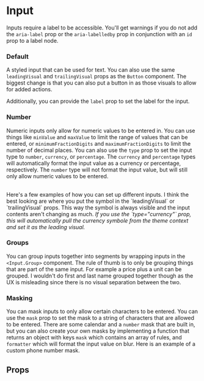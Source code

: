  
 
<Meta of={InputStories} />
 
# Input

Inputs require a label to be accessible. You'll get warnings if you do not add the `aria-label` prop or the `aria-labelledby` prop in conjunction with an `id` prop to a label node.

### Default

A styled input that can be used for text.
You can also use the same `leadingVisual` and `trailingVisual` props as the `Button` component.
The biggest change is that you can also put a button in as those visuals to allow for added actions.

Additionally, you can provide the `label` prop to set the label for the input. 
<Canvas of={InputStories.Default} />

### Number

Numeric inputs only allow for numeric values to be entered in. You can use things like `minValue` and `maxValue` to limit 
the range of values that can be entered, or `minimumFractionDigits` and `maximumFractionDigits` to limit the number of decimal places.
You can also use the `type` prop to set the input type to `number`, `currency`, or `percentage`. The `currency` and `percentage` types 
will automatically format the input value as a currency or percentage, respectively. The `number` type will not format the input value, 
but will still only allow numeric values to be entered.

<br />
Here's a few examples of how you can set up different inputs. I think the best looking are where you put the symbol
in the `leadingVisual` or `trailingVisual` props. This way the symbol is always visible and the input contents
aren't changing as much.
<em>If you use the `type="currency"` prop, this will automatically pull the currency symbole from the theme context and set it as the leading visual.</em>
<Canvas of={InputStories.Number} />

### Groups

You can group inputs together into segments by wrapping inputs in the `<Input.Group>` component. The rule of thumb is 
to only be grouping things that are part of the same input. For example a price plus a unit can be grouped. I wouldn't do
first and last name grouped together though as the UX is misleading since there is no visual separation between the two.
<Canvas of={InputStories.Groups} />

### Masking
You can mask inputs to only allow certain characters to be entered. You can use the `mask` prop to set the mask to a 
string of characters that are allowed to be entered. There are some calendar and a `number` mask that are built in, but you can
also create your own masks by implementing a function that returns an object with keys `mask` which contains an array of rules, and
`formatter` which will format the input value on blur. Here is an example of a custom phone number mask.

<Canvas of={InputStories.Masking} />

## Props

<Controls />